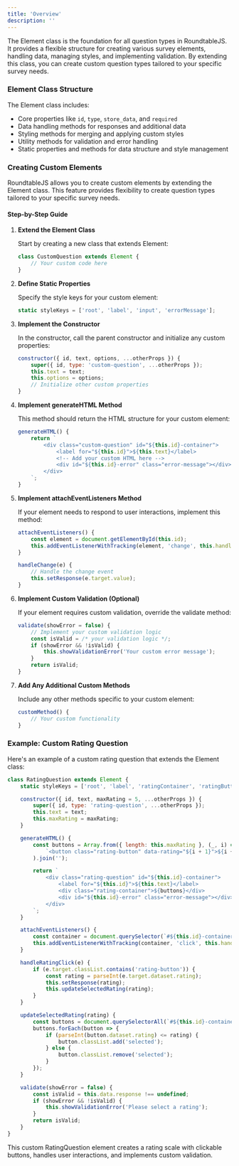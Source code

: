 ```yaml
---
title: 'Overview'
description: ''
---
```


The Element class is the foundation for all question types in RoundtableJS. It provides a flexible structure for creating various survey elements, handling data, managing styles, and implementing validation. By extending this class, you can create custom question types tailored to your specific survey needs.

### Element Class Structure

The Element class includes:
- Core properties like `id`, `type`, `store_data`, and `required`
- Data handling methods for responses and additional data
- Styling methods for merging and applying custom styles
- Utility methods for validation and error handling
- Static properties and methods for data structure and style management


### Creating Custom Elements

RoundtableJS allows you to create custom elements by extending the Element class. This feature provides flexibility to create question types tailored to your specific survey needs.

#### Step-by-Step Guide

1. **Extend the Element Class**

   Start by creating a new class that extends Element:

   ```javascript
   class CustomQuestion extends Element {
       // Your custom code here
   }
   ```

2. **Define Static Properties**

   Specify the style keys for your custom element:

   ```javascript
   static styleKeys = ['root', 'label', 'input', 'errorMessage'];
   ```

3. **Implement the Constructor**

   In the constructor, call the parent constructor and initialize any custom properties:

   ```javascript
   constructor({ id, text, options, ...otherProps }) {
       super({ id, type: 'custom-question', ...otherProps });
       this.text = text;
       this.options = options;
       // Initialize other custom properties
   }
   ```

4. **Implement generateHTML Method**

   This method should return the HTML structure for your custom element:

   ```javascript
   generateHTML() {
       return `
           <div class="custom-question" id="${this.id}-container">
               <label for="${this.id}">${this.text}</label>
               <!-- Add your custom HTML here -->
               <div id="${this.id}-error" class="error-message"></div>
           </div>
       `;
   }
   ```

5. **Implement attachEventListeners Method**

   If your element needs to respond to user interactions, implement this method:

   ```javascript
   attachEventListeners() {
       const element = document.getElementById(this.id);
       this.addEventListenerWithTracking(element, 'change', this.handleChange.bind(this));
   }

   handleChange(e) {
       // Handle the change event
       this.setResponse(e.target.value);
   }
   ```

6. **Implement Custom Validation (Optional)**

   If your element requires custom validation, override the validate method:

   ```javascript
   validate(showError = false) {
       // Implement your custom validation logic
       const isValid = /* your validation logic */;
       if (showError && !isValid) {
           this.showValidationError('Your custom error message');
       }
       return isValid;
   }
   ```

7. **Add Any Additional Custom Methods**

   Include any other methods specific to your custom element:

   ```javascript
   customMethod() {
       // Your custom functionality
   }
   ```

### Example: Custom Rating Question

Here's an example of a custom rating question that extends the Element class:

```javascript
class RatingQuestion extends Element {
    static styleKeys = ['root', 'label', 'ratingContainer', 'ratingButton', 'selectedRating', 'errorMessage'];

    constructor({ id, text, maxRating = 5, ...otherProps }) {
        super({ id, type: 'rating-question', ...otherProps });
        this.text = text;
        this.maxRating = maxRating;
    }

    generateHTML() {
        const buttons = Array.from({ length: this.maxRating }, (_, i) => 
            `<button class="rating-button" data-rating="${i + 1}">${i + 1}</button>`
        ).join('');

        return `
            <div class="rating-question" id="${this.id}-container">
                <label for="${this.id}">${this.text}</label>
                <div class="rating-container">${buttons}</div>
                <div id="${this.id}-error" class="error-message"></div>
            </div>
        `;
    }

    attachEventListeners() {
        const container = document.querySelector(`#${this.id}-container .rating-container`);
        this.addEventListenerWithTracking(container, 'click', this.handleRatingClick.bind(this));
    }

    handleRatingClick(e) {
        if (e.target.classList.contains('rating-button')) {
            const rating = parseInt(e.target.dataset.rating);
            this.setResponse(rating);
            this.updateSelectedRating(rating);
        }
    }

    updateSelectedRating(rating) {
        const buttons = document.querySelectorAll(`#${this.id}-container .rating-button`);
        buttons.forEach(button => {
            if (parseInt(button.dataset.rating) <= rating) {
                button.classList.add('selected');
            } else {
                button.classList.remove('selected');
            }
        });
    }

    validate(showError = false) {
        const isValid = this.data.response !== undefined;
        if (showError && !isValid) {
            this.showValidationError('Please select a rating');
        }
        return isValid;
    }
}
```

This custom RatingQuestion element creates a rating scale with clickable buttons, handles user interactions, and implements custom validation.